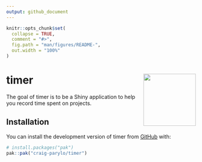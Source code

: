 ```yaml
---
output: github_document
---
```


<!-- README.md is generated from README.Rmd. Please edit that file -->

```r
knitr::opts_chunk$set(
  collapse = TRUE,
  comment = "#>",
  fig.path = "man/figures/README-",
  out.width = "100%"
)
```

# timer <img src="man/figures/logo.svg" align="right" height="139" alt="" />

<!-- badges: start -->

<!-- badges: end -->

The goal of timer is to be a Shiny application to help you record time spent on projects.

## Installation

You can install the development version of timer from [GitHub](https://github.com/) with:

``` r
# install.packages("pak")
pak::pak("craig-parylo/timer")
```